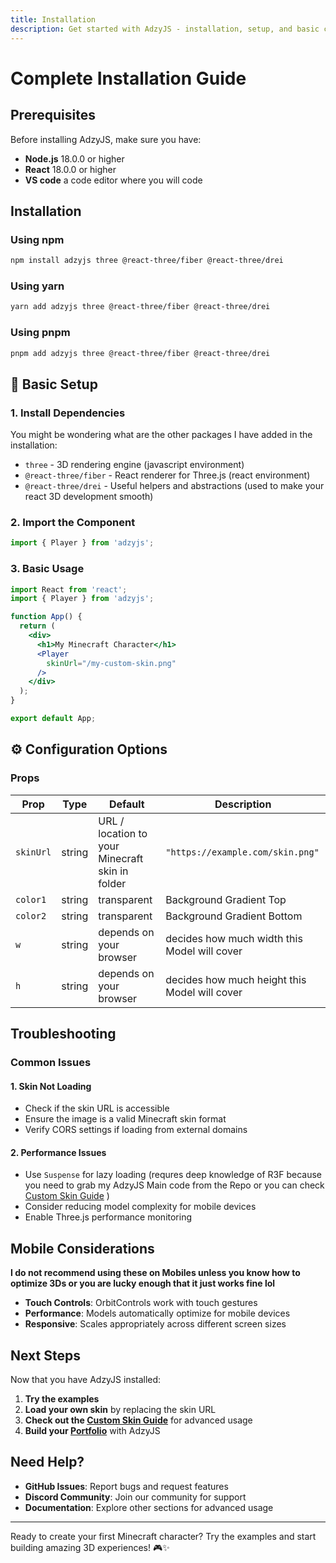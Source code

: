 ```yaml
---
title: Installation
description: Get started with AdzyJS - installation, setup, and basic configuration
---
```


# Complete Installation Guide 

## Prerequisites

Before installing AdzyJS, make sure you have:

- **Node.js** 18.0.0 or higher
- **React** 18.0.0 or higher
- **VS code** a code editor where you will code

## Installation

### Using npm
```bash
npm install adzyjs three @react-three/fiber @react-three/drei
```

### Using yarn
```bash
yarn add adzyjs three @react-three/fiber @react-three/drei
```

### Using pnpm
```bash
pnpm add adzyjs three @react-three/fiber @react-three/drei
```

## 🔧 Basic Setup

### 1. **Install Dependencies**

You might be wondering what are the other packages I have added in the installation:
- `three` - 3D rendering engine (javascript environment)
- `@react-three/fiber` - React renderer for Three.js (react environment)
- `@react-three/drei` - Useful helpers and abstractions (used to make your react 3D development smooth)

### 2. **Import the Component**

```jsx
import { Player } from 'adzyjs';
```

### 3. **Basic Usage**

```jsx
import React from 'react';
import { Player } from 'adzyjs';

function App() {
  return (
    <div>
      <h1>My Minecraft Character</h1>
      <Player 
        skinUrl="/my-custom-skin.png"
      />
    </div>
  );
}

export default App;
```



## ⚙️ Configuration Options


### **Props**

| Prop | Type | Default | Description |
|------|------|---------|-------------|
| `skinUrl` | string | URL / location to your Minecraft skin in folder | `"https://example.com/skin.png"` |
| `color1` | string | transparent |Background Gradient Top 
| `color2` | string | transparent |Background Gradient Bottom 
| `w` | string | depends on your browser  | decides how much width this Model will cover 
| `h` | string |depends on your browser | decides how much height this Model will cover 

## Troubleshooting

### **Common Issues**

#### 1. **Skin Not Loading**
- Check if the skin URL is accessible
- Ensure the image is a valid Minecraft skin format
- Verify CORS settings if loading from external domains

#### 2. **Performance Issues**
- Use `Suspense` for lazy loading (requres deep knowledge of R3F because you need to grab my AdzyJS Main code from the Repo or you can check [Custom Skin Guide](/docs/04-custom-skin-model-guide.mdx) )
- Consider reducing model complexity for mobile devices
- Enable Three.js performance monitoring


##  Mobile Considerations
 **I do not recommend using these on Mobiles unless you know how to optimize 3Ds or you are lucky enough that it just works fine lol**
- **Touch Controls**: OrbitControls work with touch gestures
- **Performance**: Models automatically optimize for mobile devices
- **Responsive**: Scales appropriately across different screen sizes

## Next Steps

Now that you have AdzyJS installed:

1. **Try the examples**
2. **Load your own skin** by replacing the skin URL
3. **Check out the [Custom Skin Guide](/docs/04-custom-skin-model-guide.mdx)** for advanced usage
4. **Build your [Portfolio](/docs/portfolio-guide)** with AdzyJS

## Need Help?

- **GitHub Issues**: Report bugs and request features
- **Discord Community**: Join our community for support
- **Documentation**: Explore other sections for advanced usage

---

Ready to create your first Minecraft character? Try the examples and start building amazing 3D experiences! 🎮✨



